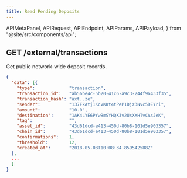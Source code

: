 ```yaml
---
title: Read Pending Deposits
---
```


  APIMetaPanel,
  APIRequest,
  APIEndpoint,
  APIParams,
  APIPayload,
} from "@site/src/components/api";

## GET /external/transactions

Get public network-wide deposit records.

<APIEndpoint url="/external/transactions?offset=:offset&limit=:limit&asset=:asset&destination=:destination&tag=:tag" />

<APIMetaPanel scope="" />

<APIParams
  p-offset="Pagination start time, RFC3339Nano format, e.g. `2020-12-12T12:12:12.999999999Z`."
  p-offset-required={true}
  p-limit="Pagination per page data limit, 500 by default, maximally 500"
  p-limit-required={true}
  p-asset="Optional, asset's asset_id, get the deposit records for a cerain asset"
  p-destination="Optional, get the records of pending deposits for a certain address."
  p-tag="Optional, mark the pending deposit records of an address, used with destination."
/>

<APIRequest
  title="Read deposit progress info"
  isPublic
  url="/external/transactions?destination=1AK4LYE6PYwBmSYHQX3v2UsXXHTvCAsJeK"
/>

```json title="Response"
{
  "data": [{
    "type":             "transaction",
    "transaction_id":   "ab56be4c-5b20-41c6-a9c3-244f9a433f35",
    "transaction_hash": "axt..ze",
    "sender":           "137FkAtj1KcVKKt4tPeP1Djz3Nvc5DEYri",
    "amount":           "10.0",
    "destination":      "1AK4LYE6PYwBmSYHQX3v2UsXXHTvCAsJeK",
    "tag":              "",
    "asset_id":         "43d61dcd-e413-450d-80b8-101d5e903357",
    "chain_id":         "43d61dcd-e413-450d-80b8-101d5e903357",
    "confirmations":    1,
    "threshold":        12,
    "created_at":       "2018-05-03T10:08:34.859542588Z"
  },
  ...
  ]
}
```
